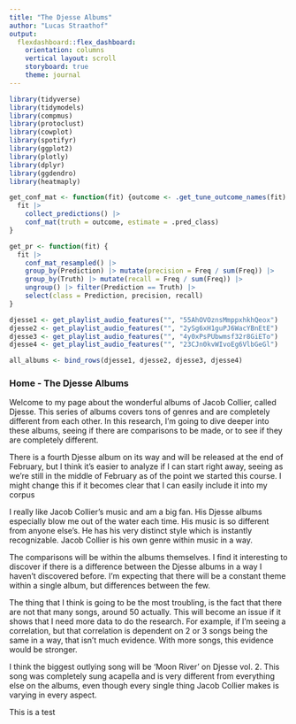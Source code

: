 ```yaml
---
title: "The Djesse Albums"
author: "Lucas Straathof"
output: 
  flexdashboard::flex_dashboard:
    orientation: columns
    vertical layout: scroll
    storyboard: true 
    theme: journal
---
```


```r
library(tidyverse)
library(tidymodels)
library(compmus)
library(protoclust)
library(cowplot)
library(spotifyr)
library(ggplot2)
library(plotly)
library(dplyr)
library(ggdendro)
library(heatmaply)

get_conf_mat <- function(fit) {outcome <- .get_tune_outcome_names(fit)
  fit |> 
    collect_predictions() |> 
    conf_mat(truth = outcome, estimate = .pred_class)
}  

get_pr <- function(fit) {
  fit |> 
    conf_mat_resampled() |> 
    group_by(Prediction) |> mutate(precision = Freq / sum(Freq)) |> 
    group_by(Truth) |> mutate(recall = Freq / sum(Freq)) |> 
    ungroup() |> filter(Prediction == Truth) |> 
    select(class = Prediction, precision, recall)
}  

```

```r
djesse1 <- get_playlist_audio_features("", "55AhOVOznsMmppxhkhQeox")
djesse2 <- get_playlist_audio_features("", "2ySg6xH1guPJ6WacYBnEtE")
djesse3 <- get_playlist_audio_features("", "4y0xPsPUbwmsf32r8GiETo")
djesse4 <- get_playlist_audio_features("", "23CJn0kvWIvoEg6VlbGeGl")

all_albums <- bind_rows(djesse1, djesse2, djesse3, djesse4)
```



### Home - The Djesse Albums

Welcome to my page about the wonderful albums of Jacob Collier, called Djesse. This series of albums covers tons of genres and are completely different from each other. In this research, I'm going to dive deeper into these albums, seeing if there are comparisons to be made, or to see if they are completely different. 

There is a fourth Djesse album on its way and will be released at the end of February, but I think it’s easier to analyze if I can start right away, seeing as we're still in the middle of February as of the point we started this course. I might change this if it becomes clear that I can easily include it into my corpus

I really like Jacob Collier’s music and am a big fan. His Djesse albums especially blow me out of the water each time. His music is so different from anyone else’s. He has his very distinct style which is instantly recognizable. Jacob Collier is his own genre within music in a way. 

The comparisons will be within the albums themselves. I find it interesting to discover if there is a difference between the Djesse albums in a way I haven't discovered before. I’m expecting that there will be a constant theme within a single album, but differences between the few. 

The thing that I think is going to be the most troubling, is the fact that there are not that many songs,  around 50 actually. This will become an issue if it shows that I need more data to do the research. For example, if I’m seeing a correlation, but that correlation is dependent on 2 or 3 songs being the same in a way, that isn’t much evidence. With more songs, this evidence would be stronger. 

I think the biggest outlying song will be ‘Moon River’ on Djesse vol. 2. This song was completely sung acapella and is very different from everything else on the albums, even though every single thing Jacob Collier makes is varying in every aspect.


This is a test




